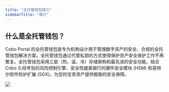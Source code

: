 ```yaml
---
title: "全托管钱包简介"
sidebarTitle: "简介"
---
```


## 什么是全托管钱包？

Cobo Portal 的全托管钱包是专为机构设计用于管理数字资产的安全、合规的全托管钱包解决方案。全托管钱包通过代管私钥的方式使得保护资产安全保护工作不再繁复。全托管钱包采用三层（热、温、冷）存储架构和最先进的安全功能，结合 Cobo 久经考验的风险控制引擎、安全性媲美银行的硬件安全模块 (HSM) 和英特尔软件防护扩展 (SGX)，为您的宝贵资产提供极致的安全保障。

<img src="/images/custodial-wallet/custodial-wallet-dashboard-cn.png" className="screenshot_full_screen"/>